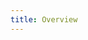```yaml
---
title: Overview
---
```



<div className="row">
  <div className="col col--6 margin-bottom--lg">
    <MyCard
      title="Deployments"
      content="Deployment are how..."
      link="/docs/environment/deployment"
    />
  </div>

<div className="col col--6 margin-bottom--lg">
  <MyCard title="Actions" content="Environment actions allow..." link="/docs/environment/actions" />
</div>

  <div className="col col--6 margin-bottom--lg">
    <MyCard
      title="Monitoring"
      content="Monitoring is essential..."
      link="/docs/environment/monitoring"
    />
  </div>
  
  <div className="col col--6 margin-bottom--lg">
    <MyCard
      title="Logs"
      content="Logs displays application..."
      link="/docs/environment/logs"
    />
  </div>
  
  <div className="col col--6 margin-bottom--lg">
    <MyCard
      title="Backups"
      content="Backups serve as essential..."
      link="/docs/environment/backups"
    />
  </div>  
  <div className="col col--6 margin-bottom--lg">
    <MyCard
      title="Firewall"
      content="Firewall (IP filtering) serves..."
      link="/docs/environment/firewall"
    />
  </div>  
  <div className="col col--6 margin-bottom--lg">
    <MyCard
      title="Alerts"
      content="Alerts serve as automated..."
      link="/docs/environment/alerts"
    />
  </div>
  <div className="col col--6 margin-bottom--lg">
    <MyCard
      title="Variables"
      content="The environment variables..."
      link="/docs/environment/variables"
    />
  </div>  
  <div className="col col--6 margin-bottom--lg">
    <MyCard
      title="Settings"
      content="The environment settings..."
      link="/docs/environment/settings"
    />
  </div>  
</div>
